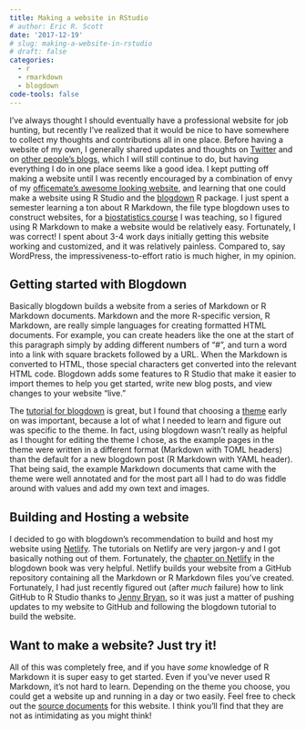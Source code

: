 ```yaml
---
title: Making a website in RStudio
# author: Eric R. Scott
date: '2017-12-19'
# slug: making-a-website-in-rstudio
# draft: false
categories:
  - r
  - rmarkdown
  - blogdown
code-tools: false
---
```


I've always thought I should eventually have a professional website for job hunting, but recently I've realized that it would be nice to have somewhere to collect my thoughts and contributions all in one place.
Before having a website of my own, I generally shared updates and thoughts on [Twitter](https://twitter.com/LeafyEricScott) and on [other people's blogs](#blogs), which I will still continue to do, but having everything I do in one place seems like a good idea.
I kept putting off making a website until I was recently encouraged by a combination of envy of my [officemate's awesome looking website](https://www.rachaelebonoan.com/), and learning that one could make a website using R Studio and the [blogdown](https://bookdown.org/yihui/blogdown/) R package.
I just spent a semester learning a ton about R Markdown, the file type blogdown uses to construct websites, for a [biostatistics course](https://github.com/Aariq/biostats-recitation) I was teaching, so I figured using R Markdown to make a website would be relatively easy.
Fortunately, I was correct!
I spent about 3-4 work days initially getting this website working and customized, and it was relatively painless.
Compared to, say WordPress, the impressiveness-to-effort ratio is much higher, in my opinion.

## Getting started with Blogdown

Basically blogdown builds a website from a series of Markdown or R Markdown documents.
Markdown and the more R-specific version, R Markdown, are really simple languages for creating formatted HTML documents.
For example, you can create headers like the one at the start of this paragraph simply by adding different numbers of "\#", and turn a word into a link with square brackets followed by a URL.
When the Markdown is converted to HTML, those special characters get converted into the relevant HTML code.
Blogdown adds some features to R Studio that make it easier to import themes to help you get started, write new blog posts, and view changes to your website "live."

The [tutorial for blogdown](https://bookdown.org/yihui/blogdown/get-started.html) is great, but I found that choosing a [theme](https://themes.gohugo.io/) early on was important, because a lot of what I needed to learn and figure out was specific to the theme.
In fact, using blogdown wasn't really as helpful as I thought for editing the theme I chose, as the example pages in the theme were written in a different format (Markdown with TOML headers) than the default for a new blogdown post (R Markdown with YAML header).
That being said, the example Markdown documents that came with the theme were well annotated and for the most part all I had to do was fiddle around with values and add my own text and images.

## Building and Hosting a website

I decided to go with blogdown's recommendation to build and host my website using [Netlify](https://www.netlify.com/).
The tutorials on Netlify are very jargon-y and I got basically nothing out of them.
Fortunately, the [chapter on Netlify](https://bookdown.org/yihui/blogdown/netlify.html) in the blogdown book was very helpful.
Netlify builds your website from a GitHub repository containing all the Markdown or R Markdown files you've created.
Fortunately, I had just recently figured out (after *much* failure) how to link GitHub to R Studio thanks to [Jenny Bryan](http://happygitwithr.com/), so it was just a matter of pushing updates to my website to GitHub and following the blogdown tutorial to build the website.

## Want to make a website? Just try it!

All of this was completely free, and if you have *some* knowledge of R Markdown it is super easy to get started.
Even if you've never used R Markdown, it's not hard to learn.
Depending on the theme you choose, you could get a website up and running in a day or two easily.
Feel free to check out the [source documents](https://github.com/Aariq/my-website) for this website.
I think you'll find that they are not as intimidating as you might think!
